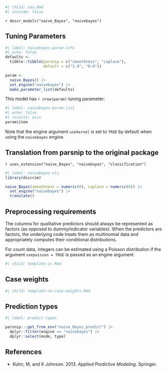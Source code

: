 ```r
#| child: aaa.Rmd
#| include: false
```

`r descr_models("naive_Bayes", "naivebayes")`

## Tuning Parameters


```r
#| label: naivebayes-param-info
#| echo: false
defaults <- 
  tibble::tibble(parsnip = c("smoothness", "Laplace"),
                 default = c("1.0", "0.0"))

param <-
  naive_Bayes() |> 
  set_engine("naivebayes") |> 
  make_parameter_list(defaults)
```

This model has `r nrow(param)` tuning parameter:

```r
#| label: naivebayes-param-list
#| echo: false
#| results: asis
param$item
```

Note that the engine argument `usekernel` is set to `TRUE` by default when using the `naivebayes` engine. 

## Translation from parsnip to the original package

`r uses_extension("naive_Bayes", "naivebayes", "classification")`

```r
#| label: naivebayes-cls
library(discrim)

naive_Bayes(smoothness = numeric(0), Laplace = numeric(0)) |> 
  set_engine("naivebayes") |> 
  translate()
```

## Preprocessing requirements

The columns for qualitative predictors should always be represented as factors (as opposed to dummy/indicator variables). When the predictors are factors, the underlying code treats them as multinomial data and appropriately computes their conditional distributions. 

For count data, integers can be estimated using a Poisson distribution if the argument `usepoisson = TRUE` is passed as an engine argument.  

```r
#| child: template-zv.Rmd
```

## Case weights

```r
#| child: template-no-case-weights.Rmd
```

## Prediction types

```r
#| label: predict-types

parsnip:::get_from_env("naive_Bayes_predict") |>
  dplyr::filter(engine == "naivebayes") |>
  dplyr::select(mode, type)

```

## References

 - Kuhn, M, and K Johnson. 2013. _Applied Predictive Modeling_. Springer.
